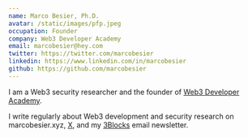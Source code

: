 ```yaml
---
name: Marco Besier, Ph.D.
avatar: /static/images/pfp.jpeg
occupation: Founder
company: Web3 Developer Academy
email: marcobesier@hey.com
twitter: https://twitter.com/marcobesier
linkedin: https://www.linkedin.com/in/marcobesier
github: https://github.com/marcobesier
---
```


I am a Web3 security researcher and the founder of [Web3 Developer Academy](https://membership.marcobesier.com/).

I write regularly about Web3 development and security research on marcobesier.xyz, [X](https://twitter.com/marcobesier), and my [3Blocks](https://3blocks.xyz) email newsletter.
